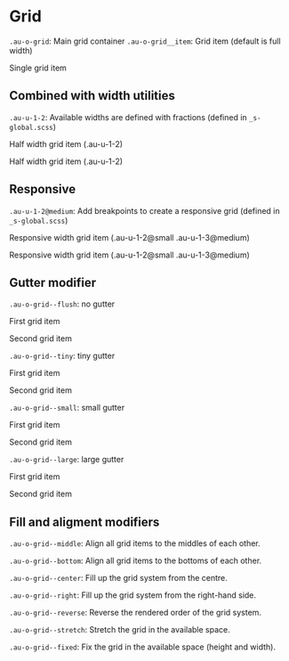 
<Meta title="Objects/Grid" />

<style>{`
  .sbdocs-p,
  .sbdocs-ul,
  .sbdocs-li,
  .sbdocs-p code {
    font-weight: 400;
    font-size: 1.6rem;
  }

  .sbdocs-a {
    display: inline-flex;
    align-items: center;
    font-family: var(--au-font);
    transition: color var(--au-transition), text-decoration var(--au-transition);
    font-weight: var(--au-regular);
    text-decoration: underline;
    text-decoration-color: var(--au-blue-300);
    color: var(--au-blue-700);
  }

  .sbdocs-a:visited {
    color: var(--au-blue-700);
  }

  .sbdocs-a:hover,
  .sbdocs-a:focus {
    color: var(--au-blue-900);
    text-decoration-color: var(--au-blue-200);
  }

  .sbdocs-a:focus {
    outline: var(--au-outline);
    outline-offset: var(--au-outline-offset);
  }

  code {
    font-family: courier, monospace;
  }

  .os-content {
    background-color: var(--au-gray-100);
  }

  .au-d-component + .au-d-component {
    margin-top: 1rem;
  }

  .au-d-component p {
    margin-top: 0 !important;
    margin-bottom: 0;
  }
`}</style>

# Grid

`.au-o-grid`: Main grid container
`.au-o-grid__item`: Grid item (default is full width)

<div class="au-o-box au-o-box--flush">
  <div class="au-o-grid">
    <div class="au-o-grid__item">
      <div class="au-o-box au-o-box--small au-d-component au-u-text-center">
        <p class="au-u-h4">Single grid item</p>
      </div>
    </div>
  </div>
</div>

## Combined with width utilities

`.au-u-1-2`: Available widths are defined with fractions (defined in `_s-global.scss`)

<div class="au-o-box au-o-box--flush">
  <div class="au-o-grid">
    <div class="au-o-grid__item au-u-1-2">
      <div class="au-o-box au-o-box--small au-d-component au-u-text-center">
        <p class="au-u-h4">Half width grid item (.au-u-1-2)</p>
      </div>
    </div>
    <div class="au-o-grid__item au-u-1-2">
      <div class="au-o-box au-o-box--small au-d-component au-u-text-center">
        <p class="au-u-h4">Half width grid item (.au-u-1-2)</p>
      </div>
    </div>
  </div>
</div>

## Responsive

`.au-u-1-2@medium`: Add breakpoints to create a responsive grid (defined in `_s-global.scss`)

<div class="au-o-box au-o-box--flush">
  <div class="au-o-grid">
    <div class="au-o-grid__item au-u-1-2@small au-u-1-3@medium">
      <div class="au-o-box au-o-box--small au-d-component au-u-text-center">
        <p class="au-u-h5">
          Responsive width grid item (.au-u-1-2@small .au-u-1-3@medium)
        </p>
      </div>
    </div>
    <div class="au-o-grid__item au-u-1-2@small au-u-2-3@medium">
      <div class="au-o-box au-o-box--small au-d-component au-u-text-center">
        <p class="au-u-h5">
          Responsive width grid item (.au-u-1-2@small .au-u-1-3@medium)
        </p>
      </div>
    </div>
  </div>
</div>

## Gutter modifier

`.au-o-grid--flush`: no gutter

<div class="au-o-box au-o-box--flush">
  <div class="au-o-grid au-o-grid--flush">
    <div class="au-o-grid__item au-u-1-2@small au-u-1-3@medium">
      <div class="au-o-box au-o-box--small au-d-component au-u-text-center">
        <p class="au-u-h5">First grid item</p>
      </div>
    </div>
    <div class="au-o-grid__item au-u-1-2@small au-u-2-3@medium">
      <div class="au-o-box au-o-box--small au-d-component au-u-text-center">
        <p class="au-u-h5">Second grid item</p>
      </div>
    </div>
  </div>
</div>

`.au-o-grid--tiny`: tiny gutter

<div class="au-o-box au-o-box--flush">
  <div class="au-o-grid au-o-grid--tiny">
    <div class="au-o-grid__item au-u-1-2@small au-u-1-3@medium">
      <div class="au-o-box au-o-box--small au-d-component au-u-text-center">
        <p class="au-u-h5">First grid item</p>
      </div>
    </div>
    <div class="au-o-grid__item au-u-1-2@small au-u-2-3@medium">
      <div class="au-o-box au-o-box--small au-d-component au-u-text-center">
        <p class="au-u-h5">Second grid item</p>
      </div>
    </div>
  </div>
</div>

`.au-o-grid--small`: small gutter

<div class="au-o-box au-o-box--flush">
  <div class="au-o-grid au-o-grid--small">
    <div class="au-o-grid__item au-u-1-2@small au-u-1-3@medium">
      <div class="au-o-box au-o-box--small au-d-component au-u-text-center">
        <p class="au-u-h5">First grid item</p>
      </div>
    </div>
    <div class="au-o-grid__item au-u-1-2@small au-u-2-3@medium">
      <div class="au-o-box au-o-box--small au-d-component au-u-text-center">
        <p class="au-u-h5">Second grid item</p>
      </div>
    </div>
  </div>
</div>

`.au-o-grid--large`: large gutter

<div class="au-o-box au-o-box--flush">
  <div class="au-o-grid au-o-grid--large">
    <div class="au-o-grid__item au-u-1-2@small au-u-1-3@medium">
      <div class="au-o-box au-o-box--small au-d-component au-u-text-center">
        <p class="au-u-h5">First grid item</p>
      </div>
    </div>
    <div class="au-o-grid__item au-u-1-2@small au-u-2-3@medium">
      <div class="au-o-box au-o-box--small au-d-component au-u-text-center">
        <p class="au-u-h5">Second grid item</p>
      </div>
    </div>
  </div>
</div>

## Fill and aligment modifiers

`.au-o-grid--middle`: Align all grid items to the middles of each other.

`.au-o-grid--bottom`: Align all grid items to the bottoms of each other.

`.au-o-grid--center`: Fill up the grid system from the centre.

`.au-o-grid--right`: Fill up the grid system from the right-hand side.

`.au-o-grid--reverse`: Reverse the rendered order of the grid system.

`.au-o-grid--stretch`: Stretch the grid in the available space.

`.au-o-grid--fixed`: Fix the grid in the available space (height and width).
